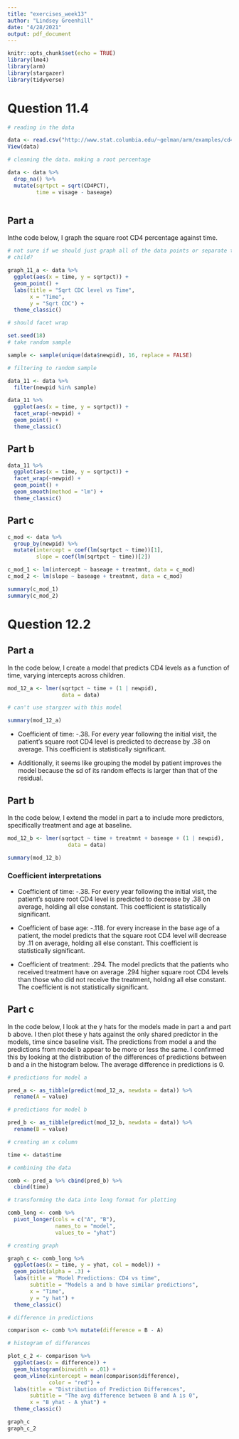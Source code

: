 ```yaml
---
title: "exercises_week13"
author: "Lindsey Greenhill"
date: "4/28/2021"
output: pdf_document
---
```


```r
knitr::opts_chunk$set(echo = TRUE)
library(lme4)
library(arm)
library(stargazer)
library(tidyverse)
```

# Question 11.4

```r

# reading in the data

data <- read.csv("http://www.stat.columbia.edu/~gelman/arm/examples/cd4/allvar.csv", header=TRUE)
View(data)

# cleaning the data. making a root percentage

data <- data %>%
  drop_na() %>%
  mutate(sqrtpct = sqrt(CD4PCT),
         time = visage - baseage)



```

## Part a

Inthe code below, I graph the square root CD4 percentage against time. 

```r

# not sure if we should just graph all of the data points or separate them by
# child?

graph_11_a <- data %>%
  ggplot(aes(x = time, y = sqrtpct)) +
  geom_point() +
  labs(title = "Sqrt CDC level vs Time",
       x = "Time",
       y = "Sqrt CDC") +
  theme_classic()

# should facet wrap

set.seed(18)
# take random sample

sample <- sample(unique(data$newpid), 16, replace = FALSE)

# filtering to random sample

data_11 <- data %>%
  filter(newpid %in% sample)

data_11 %>%
  ggplot(aes(x = time, y = sqrtpct)) +
  facet_wrap(~newpid) +
  geom_point() +
  theme_classic()
```


## Part b

```r


data_11 %>%
  ggplot(aes(x = time, y = sqrtpct)) +
  facet_wrap(~newpid) +
  geom_point() +
  geom_smooth(method = "lm") +
  theme_classic()
```

## Part c

```r
c_mod <- data %>%
  group_by(newpid) %>%
  mutate(intercept = coef(lm(sqrtpct ~ time))[1],
         slope = coef(lm(sqrtpct ~ time))[2])

c_mod_1 <- lm(intercept ~ baseage + treatmnt, data = c_mod)
c_mod_2 <- lm(slope ~ baseage + treatmnt, data = c_mod)

summary(c_mod_1)
summary(c_mod_2)
```

# Question 12.2

## Part a

In the code below, I create a model that predicts CD4 levels as a function of time, varying intercepts across children. 

```r
mod_12_a <- lmer(sqrtpct ~ time + (1 | newpid),
                 data = data)

# can't use stargzer with this model

summary(mod_12_a)
```


* Coefficient of time: -.38. For every year following the initial visit, the
patient's square root CD4 level is predicted to decrease by .38 on average. This
coefficient is statistically significant.

* Additionally, it seems like grouping the model by patient improves the model
because the sd of its random effects is larger than that of the residual.


## Part b

In the code below, I extend the model in part a to include more predictors,
specifically treatment and age at baseline.

```r

mod_12_b <- lmer(sqrtpct ~ time + treatmnt + baseage + (1 | newpid),
                   data = data)

summary(mod_12_b)

```

### Coefficient interpretations

* Coefficient of time: -.38. For every year following the initial visit, the
patient's square root CD4 level is predicted to decrease by .38 on average,
holding all else constant. This coefficient is statistically significant.

* Coefficient of base age: -.118. for every increase in the base age of a
patient, the model predicts that the square root CD4 level will decrease by .11
on average, holding all else constant. This coefficient is statistically
significant.

* Coefficient of treatment: .294. The model predicts that the patients who
received treatment have on average .294 higher square root CD4 levels than those
who did not receive the  treatment, holding all else constant. The coefficient
is not statistically significant.


## Part c

In the code below, I look at the y hats for the models made in part a and part b
above. I then plot these y hats against the only shared predictor in the models,
time since baseline visit. The predictions from model a and the predictions from
model b appear to be more or less the same. I confirmed this by looking at the
distribution of the differences of predictions between b and a in the histogram
below. The average difference in predictions is 0.

```r

# predictions for model a

pred_a <- as_tibble(predict(mod_12_a, newdata = data)) %>%
  rename(A = value)

# predictions for model b

pred_b <- as_tibble(predict(mod_12_b, newdata = data)) %>%
  rename(B = value)

# creating an x column

time <- data$time

# combining the data

comb <- pred_a %>% cbind(pred_b) %>%
  cbind(time)

# transforming the data into long format for plotting

comb_long <- comb %>%
  pivot_longer(cols = c("A", "B"),
               names_to = "model",
               values_to = "yhat")

# creating graph

graph_c <- comb_long %>%
  ggplot(aes(x = time, y = yhat, col = model)) +
  geom_point(alpha = .3) +
  labs(title = "Model Predictions: CD4 vs time",
       subtitle = "Models a and b have similar predictions",
       x = "Time",
       y = "y hat") + 
  theme_classic()

# difference in predictions

comparison <- comb %>% mutate(difference = B - A)

# histogram of differences

plot_c_2 <- comparison %>%
  ggplot(aes(x = difference)) +
  geom_histogram(binwidth = .01) +
  geom_vline(xintercept = mean(comparison$difference),
             color = "red") +
  labs(title = "Distribution of Prediction Differences",
       subtitle = "The avg difference between B and A is 0",
       x = "B yhat - A yhat") +
  theme_classic()

graph_c
graph_c_2
```











